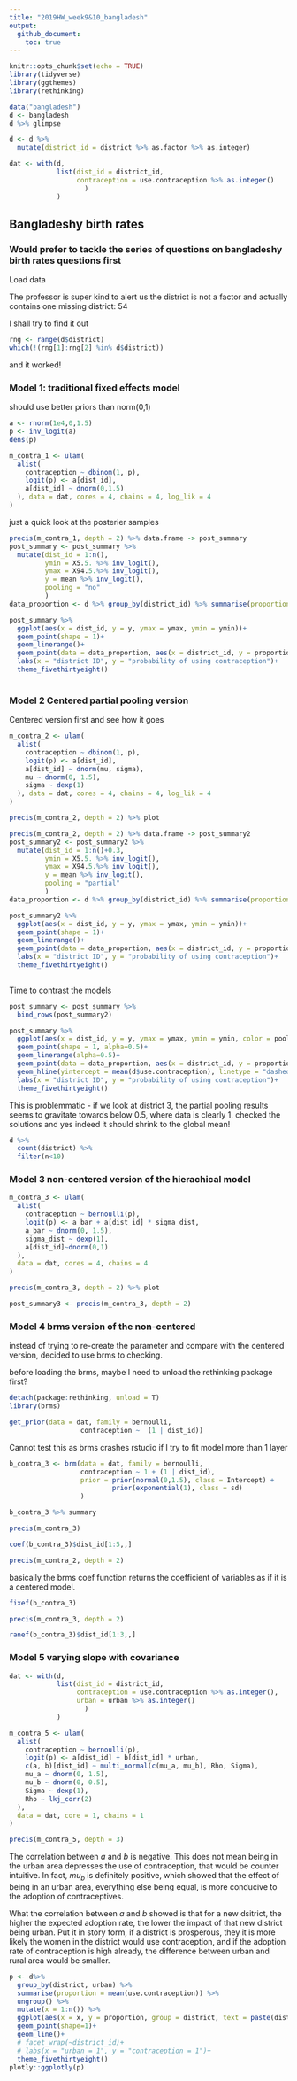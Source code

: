 ```yaml
---
title: "2019HW_week9&10_bangladesh"
output: 
  github_document:
    toc: true
---
```


```r
knitr::opts_chunk$set(echo = TRUE)
library(tidyverse)
library(ggthemes)
library(rethinking)

data("bangladesh")
d <- bangladesh
d %>% glimpse

d <- d %>% 
  mutate(district_id = district %>% as.factor %>% as.integer)

dat <- with(d,
            list(dist_id = district_id,
                 contraception = use.contraception %>% as.integer()
                   )
            )
```

## Bangladeshy birth rates

### Would prefer to tackle the series of questions on bangladeshy birth rates questions first

Load data

The professor is super kind to alert us the district is not a factor and actually contains one missing district: 54

I shall try to find it out

```r
rng <- range(d$district)
which(!(rng[1]:rng[2] %in% d$district))

```
and it worked!

### Model 1: traditional fixed effects model

should use better priors than norm(0,1)

```r
a <- rnorm(1e4,0,1.5)
p <- inv_logit(a)
dens(p)
```


```r
m_contra_1 <- ulam(
  alist(
    contraception ~ dbinom(1, p),
    logit(p) <- a[dist_id],
    a[dist_id] ~ dnorm(0,1.5)
  ), data = dat, cores = 4, chains = 4, log_lik = 4 
)
```
just a quick look at the posterier samples
```r
precis(m_contra_1, depth = 2) %>% data.frame -> post_summary
post_summary <- post_summary %>% 
  mutate(dist_id = 1:n(),
         ymin = X5.5. %>% inv_logit(),
         ymax = X94.5.%>% inv_logit(),
         y = mean %>% inv_logit(),
         pooling = "no"
         )
data_proportion <- d %>% group_by(district_id) %>% summarise(proportion = mean(use.contraception))
```

```r
post_summary %>%
  ggplot(aes(x = dist_id, y = y, ymax = ymax, ymin = ymin))+
  geom_point(shape = 1)+
  geom_linerange()+
  geom_point(data = data_proportion, aes(x = district_id, y = proportion), color = "red", inherit.aes = F)+
  labs(x = "district ID", y = "probability of using contraception")+
  theme_fivethirtyeight()
  
```

### Model 2 Centered partial pooling version

Centered version first and see how it goes
```r
m_contra_2 <- ulam(
  alist(
    contraception ~ dbinom(1, p),
    logit(p) <- a[dist_id],
    a[dist_id] ~ dnorm(mu, sigma),
    mu ~ dnorm(0, 1.5),
    sigma ~ dexp(1)
  ), data = dat, cores = 4, chains = 4, log_lik = 4 
)
```


```r
precis(m_contra_2, depth = 2) %>% plot
```
```r
precis(m_contra_2, depth = 2) %>% data.frame -> post_summary2
post_summary2 <- post_summary2 %>% 
  mutate(dist_id = 1:n()+0.3,
         ymin = X5.5. %>% inv_logit(),
         ymax = X94.5.%>% inv_logit(),
         y = mean %>% inv_logit(),
         pooling = "partial"
         )
data_proportion <- d %>% group_by(district_id) %>% summarise(proportion = mean(use.contraception))
```

```r
post_summary2 %>%
  ggplot(aes(x = dist_id, y = y, ymax = ymax, ymin = ymin))+
  geom_point(shape = 1)+
  geom_linerange()+
  geom_point(data = data_proportion, aes(x = district_id, y = proportion), color = "red", inherit.aes = F)+
  labs(x = "district ID", y = "probability of using contraception")+
  theme_fivethirtyeight()
  
```
Time to contrast the models
```r
post_summary <- post_summary %>% 
  bind_rows(post_summary2)
```
```r
post_summary %>%
  ggplot(aes(x = dist_id, y = y, ymax = ymax, ymin = ymin, color = pooling))+
  geom_point(shape = 1, alpha=0.5)+
  geom_linerange(alpha=0.5)+
  geom_point(data = data_proportion, aes(x = district_id, y = proportion), color = "red", inherit.aes = F)+
  geom_hline(yintercept = mean(d$use.contraception), linetype = "dashed")+
  labs(x = "district ID", y = "probability of using contraception")+
  theme_fivethirtyeight()
```

This is problemmatic - if we look at district 3, the partial pooling results seems to gravitate towards below 0.5, where data is clearly 1. checked the solutions and yes indeed it should shrink to the global mean!

```r
d %>% 
  count(district) %>% 
  filter(n<10)

```


### Model 3 non-centered version of the hierachical model

```r
m_contra_3 <- ulam(
  alist(
    contraception ~ bernoulli(p),
    logit(p) <- a_bar + a[dist_id] * sigma_dist,
    a_bar ~ dnorm(0, 1.5),
    sigma_dist ~ dexp(1),
    a[dist_id]~dnorm(0,1)
  ),
  data = dat, cores = 4, chains = 4
)
```
```r
precis(m_contra_3, depth = 2) %>% plot

post_summary3 <- precis(m_contra_3, depth = 2)
```
### Model 4 brms version of the non-centered

instead of trying to re-create the parameter and compare with the centered version, decided to use brms to checking.

before loading the brms, maybe I need to unload the rethinking package first?

```r
detach(package:rethinking, unload = T)
library(brms)
```
```r
get_prior(data = dat, family = bernoulli,
                  contraception ~  (1 | dist_id))
```

Cannot test this as brms crashes rstudio if I try to fit model more than 1 layer

```r
b_contra_3 <- brm(data = dat, family = bernoulli,
                  contraception ~ 1 + (1 | dist_id),
                  prior = prior(normal(0,1.5), class = Intercept) +
                          prior(exponential(1), class = sd)
                  )
```
```r
b_contra_3 %>% summary
```

```r
precis(m_contra_3)
```
```r
coef(b_contra_3)$dist_id[1:5,,]
```
```r
precis(m_contra_2, depth = 2)
```
basically the brms coef function returns the coefficient of variables as if it is a centered model.
```r
fixef(b_contra_3)
```
```r
precis(m_contra_3, depth = 2)
```
```r
ranef(b_contra_3)$dist_id[1:3,,]
```


### Model 5 varying slope with covariance

```r
dat <- with(d,
            list(dist_id = district_id,
                 contraception = use.contraception %>% as.integer(),
                 urban = urban %>% as.integer()
                   )
            )
```

```r
m_contra_5 <- ulam(
  alist(
    contraception ~ bernoulli(p),
    logit(p) <- a[dist_id] + b[dist_id] * urban,
    c(a, b)[dist_id] ~ multi_normal(c(mu_a, mu_b), Rho, Sigma),
    mu_a ~ dnorm(0, 1.5),
    mu_b ~ dnorm(0, 0.5),
    Sigma ~ dexp(1),
    Rho ~ lkj_corr(2)
  ),
  data = dat, core = 1, chains = 1
)
```
```r
precis(m_contra_5, depth = 3) 
```
The correlation between $a$ and $b$ is negative. This does not mean being in the urban area depresses the use of contraception, that would be counter intuitive. In fact, $mu_b$ is definitely positive, which showed that the effect of being in an urban area, everything else being equal, is more conducive to the adoption of contraceptives.

What the correlation between $a$ and $b$ showed is that for a new dsitrict, the higher the expected adoption rate, the lower the impact of that new district being urban. Put it in story form, if a district is prosperous, they it is more likely the women in the district would use contraception, and if the adoption rate of contraception is high already, the difference between urban and rural area would be smaller.

```r
p <- d%>% 
  group_by(district, urban) %>% 
  summarise(proportion = mean(use.contraception)) %>% 
  ungroup() %>% 
  mutate(x = 1:n()) %>% 
  ggplot(aes(x = x, y = proportion, group = district, text = paste(district, "urban =", urban)))+
  geom_point(shape=1)+
  geom_line()+
  # facet_wrap(~district_id)+
  # labs(x = "urban = 1", y = "contraception = 1")+
  theme_fivethirtyeight()
plotly::ggplotly(p)
```

